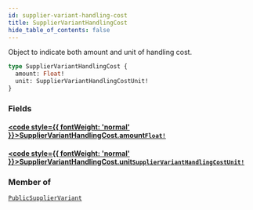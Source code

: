 ```yaml
---
id: supplier-variant-handling-cost
title: SupplierVariantHandlingCost
hide_table_of_contents: false
---
```








Object to indicate both amount and unit of handling cost.

```graphql
type SupplierVariantHandlingCost {
  amount: Float!
  unit: SupplierVariantHandlingCostUnit!
}
```


### Fields

#### [<code style={{ fontWeight: 'normal' }}>SupplierVariantHandlingCost.<b>amount</b></code>](#)<Bullet />[`Float!`](/demand/api/graphql-admin/reference/scalars/float) <Badge class="secondary" text="non-null"/> <Badge class="secondary" text="scalar"/>
> 
> 

#### [<code style={{ fontWeight: 'normal' }}>SupplierVariantHandlingCost.<b>unit</b></code>](#)<Bullet />[`SupplierVariantHandlingCostUnit!`](/demand/api/graphql-admin/reference/enums/supplier-variant-handling-cost-unit) <Badge class="secondary" text="non-null"/> <Badge class="secondary" text="enum"/>
> 
> 



### Member of

[`PublicSupplierVariant`](/demand/api/graphql-admin/reference/objects/public-supplier-variant)  <Badge class="secondary" text="object"/>




